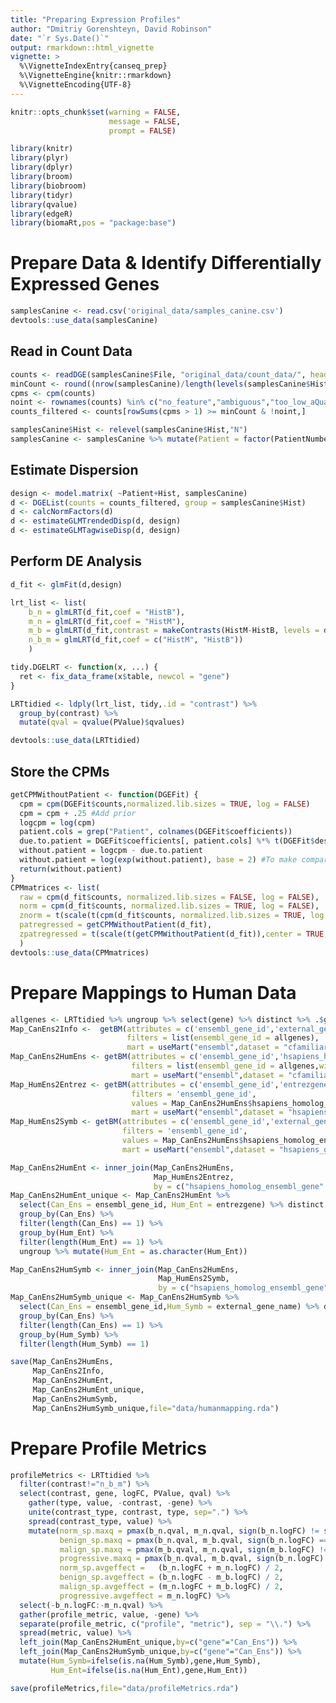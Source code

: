 ```yaml
---
title: "Preparing Expression Profiles"
author: "Dmitriy Gorenshteyn, David Robinson"
date: "`r Sys.Date()`"
output: rmarkdown::html_vignette
vignette: >
  %\VignetteIndexEntry{canseq_prep}
  %\VignetteEngine{knitr::rmarkdown}
  %\VignetteEncoding{UTF-8}
---
```


```r
knitr::opts_chunk$set(warning = FALSE,
                      message = FALSE,
                      prompt = FALSE)
```


```r
library(knitr)
library(plyr)
library(dplyr)
library(broom)
library(biobroom)
library(tidyr)
library(qvalue)
library(edgeR)
library(biomaRt,pos = "package:base")
```

# Prepare Data & Identify Differentially Expressed Genes

```r
samplesCanine <- read.csv('original_data/samples_canine.csv')
devtools::use_data(samplesCanine)
```

## Read in Count Data

```r
counts <- readDGE(samplesCanine$File, "original_data/count_data/", header = FALSE)
minCount <- round((nrow(samplesCanine)/length(levels(samplesCanine$Hist))), 0)
cpms <- cpm(counts)
noint <- rownames(counts) %in% c("no_feature","ambiguous","too_low_aQual","not_aligned","alignment_not_unique")
counts_filtered <- counts[rowSums(cpms > 1) >= minCount & !noint,]

samplesCanine$Hist <- relevel(samplesCanine$Hist,"N")
samplesCanine <- samplesCanine %>% mutate(Patient = factor(PatientNumber))
```

## Estimate Dispersion

```r
design <- model.matrix( ~Patient+Hist, samplesCanine)
d <- DGEList(counts = counts_filtered, group = samplesCanine$Hist)
d <- calcNormFactors(d)
d <- estimateGLMTrendedDisp(d, design)
d <- estimateGLMTagwiseDisp(d, design)
```

## Perform DE Analysis

```r
d_fit <- glmFit(d,design)

lrt_list <- list(
    b_n = glmLRT(d_fit,coef = "HistB"),
    m_n = glmLRT(d_fit,coef = "HistM"),
    m_b = glmLRT(d_fit,contrast = makeContrasts(HistM-HistB, levels = d_fit$design)),
    n_b_m = glmLRT(d_fit,coef = c("HistM", "HistB"))
    )

tidy.DGELRT <- function(x, ...) {
  ret <- fix_data_frame(x$table, newcol = "gene")
}

LRTtidied <- ldply(lrt_list, tidy,.id = "contrast") %>% 
  group_by(contrast) %>% 
  mutate(qval = qvalue(PValue)$qvalues)

devtools::use_data(LRTtidied)
```

## Store the CPMs

```r
getCPMWithoutPatient <- function(DGEFit) {
  cpm = cpm(DGEFit$counts,normalized.lib.sizes = TRUE, log = FALSE)
  cpm = cpm + .25 #Add prior
  logcpm = log(cpm)
  patient.cols = grep("Patient", colnames(DGEFit$coefficients))
  due.to.patient = DGEFit$coefficients[, patient.cols] %*% t(DGEFit$design[, patient.cols])
  without.patient = logcpm - due.to.patient
  without.patient = log(exp(without.patient), base = 2) #To make comparable to cpm()
  return(without.patient)
}
CPMmatrices <- list(
  raw = cpm(d_fit$counts, normalized.lib.sizes = FALSE, log = FALSE),
  norm = cpm(d_fit$counts, normalized.lib.sizes = TRUE, log = FALSE),
  znorm = t(scale(t(cpm(d_fit$counts, normalized.lib.sizes = TRUE, log = FALSE)),center = TRUE, scale = TRUE)),
  patregressed = getCPMWithoutPatient(d_fit),
  zpatregressed = t(scale(t(getCPMWithoutPatient(d_fit)),center = TRUE,scale = TRUE))
  )
devtools::use_data(CPMmatrices)
```

# Prepare Mappings to Human Data
```r
allgenes <- LRTtidied %>% ungroup %>% select(gene) %>% distinct %>% .$gene
Map_CanEns2Info <-  getBM(attributes = c('ensembl_gene_id','external_gene_name','description'),
                          filters = list(ensembl_gene_id = allgenes),
                          mart = useMart("ensembl",dataset = "cfamiliaris_gene_ensembl"))
Map_CanEns2HumEns <- getBM(attributes = c('ensembl_gene_id','hsapiens_homolog_ensembl_gene'),
                           filters = list(ensembl_gene_id = allgenes,with_homolog_hsap = TRUE),
                           mart = useMart("ensembl",dataset = "cfamiliaris_gene_ensembl"))
Map_HumEns2Entrez <- getBM(attributes = c('ensembl_gene_id','entrezgene'),
                           filters = 'ensembl_gene_id',
                           values = Map_CanEns2HumEns$hsapiens_homolog_ensembl_gene,
                           mart = useMart("ensembl",dataset = "hsapiens_gene_ensembl"))
Map_HumEns2Symb <- getBM(attributes = c('ensembl_gene_id','external_gene_name'),
                         filters = 'ensembl_gene_id',
                         values = Map_CanEns2HumEns$hsapiens_homolog_ensembl_gene,
                         mart = useMart("ensembl",dataset = "hsapiens_gene_ensembl"))

Map_CanEns2HumEnt <- inner_join(Map_CanEns2HumEns,
                                Map_HumEns2Entrez,
                                by = c("hsapiens_homolog_ensembl_gene" = "ensembl_gene_id"))
Map_CanEns2HumEnt_unique <- Map_CanEns2HumEnt %>% 
  select(Can_Ens = ensembl_gene_id, Hum_Ent = entrezgene) %>% distinct %>% 
  group_by(Can_Ens) %>% 
  filter(length(Can_Ens) == 1) %>% 
  group_by(Hum_Ent) %>% 
  filter(length(Hum_Ent) == 1) %>%
  ungroup %>% mutate(Hum_Ent = as.character(Hum_Ent))

Map_CanEns2HumSymb <- inner_join(Map_CanEns2HumEns,
                                 Map_HumEns2Symb,
                                 by = c("hsapiens_homolog_ensembl_gene" = "ensembl_gene_id"))
Map_CanEns2HumSymb_unique <- Map_CanEns2HumSymb %>% 
  select(Can_Ens = ensembl_gene_id,Hum_Symb = external_gene_name) %>% distinct %>% 
  group_by(Can_Ens) %>% 
  filter(length(Can_Ens) == 1) %>% 
  group_by(Hum_Symb) %>% 
  filter(length(Hum_Symb) == 1)

save(Map_CanEns2HumEns, 
     Map_CanEns2Info, 
     Map_CanEns2HumEnt, 
     Map_CanEns2HumEnt_unique, 
     Map_CanEns2HumSymb, 
     Map_CanEns2HumSymb_unique,file="data/humanmapping.rda")
```

# Prepare Profile Metrics 
```r
profileMetrics <- LRTtidied %>% 
  filter(contrast!="n_b_m") %>% 
  select(contrast, gene, logFC, PValue, qval) %>% 
    gather(type, value, -contrast, -gene) %>%
    unite(contrast_type, contrast, type, sep=".") %>%
    spread(contrast_type, value) %>% 
    mutate(norm_sp.maxq = pmax(b_n.qval, m_n.qval, sign(b_n.logFC) != sign(m_n.logFC)),
           benign_sp.maxq = pmax(b_n.qval, m_b.qval, sign(b_n.logFC) == sign(m_b.logFC)),
           malign_sp.maxq = pmax(m_b.qval, m_n.qval, sign(m_b.logFC) != sign(m_n.logFC)),
           progressive.maxq = pmax(b_n.qval, m_b.qval, sign(b_n.logFC) != sign(m_b.logFC)),
           norm_sp.avgeffect =   (b_n.logFC + m_n.logFC) / 2,
           benign_sp.avgeffect = (b_n.logFC - m_b.logFC) / 2,
           malign_sp.avgeffect = (m_n.logFC + m_b.logFC) / 2,
           progressive.avgeffect = m_n.logFC) %>% 
  select(-b_n.logFC:-m_n.qval) %>%
  gather(profile_metric, value, -gene) %>%
  separate(profile_metric, c("profile", "metric"), sep = "\\.") %>%
  spread(metric, value) %>%
  left_join(Map_CanEns2HumEnt_unique,by=c("gene"="Can_Ens")) %>% 
  left_join(Map_CanEns2HumSymb_unique,by=c("gene"="Can_Ens")) %>%
  mutate(Hum_Symb=ifelse(is.na(Hum_Symb),gene,Hum_Symb), 
         Hum_Ent=ifelse(is.na(Hum_Ent),gene,Hum_Ent))

save(profileMetrics,file="data/profileMetrics.rda")
```

